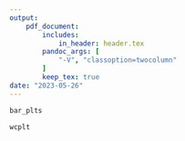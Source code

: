 ```yaml
---
output: 
    pdf_document:
        includes:
            in_header: header.tex
        pandoc_args: [
            "-V", "classoption=twocolumn"
        ]
        keep_tex: true
date: "2023-05-26"
---
```


\twocolumn[\begin{@twocolumnfalse}

```r
knitr::opts_chunk$set(echo = FALSE, message = FALSE, warning = FALSE)
library(tidyverse)
library(phyloseq)
library(AfterSl1p)
library(ggwordcloud)
library(cowplot)
library(ggpubr)
load('data/all_processed.RData')

### AUTOMATICALLY SET THE SAMPLE ###

my_df = filter(ps_df, Study_ID == samp)
gut_img = png::readPNG('img/gut_for_word_cloud.png')
```

\section{Introduction}

INTRODUCTION TO MICROBIOME AND TO THE IMAGINE STUDY

\vspace{1cm}

\end{@twocolumnfalse}]

\raisebox{-0.3\textheight}{
\begin{minipage}{0.45\textwidth}

\section{Your Sample}

This bar chart shows your personal fecal bacterial community. 
Bacteria are grouped into \textbf{families} based on how closely related
they are.

The bar chart is stacked from most abundant bacterial family on the 
bottom, to least abundant on the top, with very low-abundance 
bacteria grouped together as "Other". Next to it is a chart showing
the average community of all the people who participated in the study,
and across the bottom are four anonymous individuals chosen to show
the range of variation in this study. As you can see, it's quite wide!

```r
wcdf = (my_df
        %>% group_by(Family, Genus)
        %>% summarize(Abundance = 100*sum(Abundance))
        %>% filter(Genus != 'Other', 
                   !grepl('.*_.*',as.character(Genus)))
        %>% arrange(desc(Abundance)))

```


```r
wcplt = ggplot(wcdf, aes(label = Genus, size = Abundance, 
                         colour = Family)) +
    background_image(img) +
    geom_text_wordcloud() +
    scale_colour_manual(values = fam_dark) +
    scale_size_area(max_size = 10) +
    theme_void() 

my_bar = plot_tax_bar(my_df, 'Family', fam_dark, 'Study_ID') +
                    
    theme(axis.title.y = element_blank(),
          axis.ticks.x = element_blank()) +
    scale_x_discrete(labels = 'Your sample')

r2 = plot_grid(NULL,s1_bar, s2_bar, s3_bar, s4_bar, nrow = 1,
               rel_widths = c(2.1,5,5,5,5))
r1 = plot_grid(my_bar + theme(legend.position = 'none',
                            axis.text = element_text(size = 10)) +
                   scale_x_discrete(position = 'top',
                                    labels = 'Your sample'), 
               mean_bar + theme(axis.title = element_blank(),
                                axis.text = element_text(size = 10),
                                axis.text.y = element_blank(),
                                axis.ticks = element_blank()) +
                   scale_x_discrete(position = 'top',
                                    labels = 'Everyone'),
               rel_widths = c(4,5))
leg = get_legend(my_bar + 
                     theme(legend.text = element_text(size = 8),
                           legend.title = element_text(size = 10)) +
                     guides(colour = guide_legend(reverse = TRUE, ncol = 2),
                            fill = guide_legend(reverse = TRUE, ncol = 2)))
c1 = plot_grid(r1, r2, ncol = 1, rel_heights = c(2,1))
bar_plts = plot_grid(c1, leg, ncol = 1, rel_heights = c(4,3))

```

\end{minipage}
}

\newpage

```r
bar_plts
```


\newpage

```r
wcplt
```


\section{You Are Here $\boldsymbol{\rightarrow}$}

\begin{small}
There were over 1,000 people participating in this study! We have 
graphed everyone together based on how similar or different their gut
microbiomes were. In the next graph, points that are closer together
are more similar to each other, and points that are farther apart are
more different. Your sample is shown in green. Remember that your 
position in this graph doesn't say anything about how healthy your
gut microbiome is. As we've seen above, there is a wide range of 
normal variation in the human gut.
\end{small}

\newpage

\raisebox{-0.2\textheight}{
\begin{minipage}{0.5\textwidth}

\section{$\boldsymbol{\leftarrow}$ More Detail}

\begin{small}
This word cloud shows your personal bacterial community at a finer 
level of detail. Within each family, bacteria can be subdivided into 
several \textbf{genera} (singular, \textbf{genus}). The size of each word
represents the relative abundance of that genus, and the colour shows
which family that genus comes from.
\end{small}

\end{minipage}
}

\raisebox{-0.4\textheight}{
\begin{minipage}{0.45\textwidth}

```r
my_bray_df = filter(bray_df, Study_ID == samp)
my_bray_plt = bray_plt +
    geom_point(data = my_bray_df, colour = '#4b9b79', alpha = 1,
               size = 2) +
    geom_point(data = my_bray_df, colour = '#4b9b79', alpha = 0.5,
               size = 4)
my_bray_plt
```

\end{minipage}
}

\newpage

\twocolumn[\begin{@twocolumnfalse}

\section{Your Bacterial Families}

Everyone's microbiome is slightly different. In your microbiome, the four most
abundant bacterial families were \textit{Lachnospiraceae}, 
\textit{Ruminococcaceae}, \textit{Bacteroidaceae}, and 
\textit{Oscillospiraceae*}. Here is a little bit of information
about what functions these four familes perform in the gut.

\vspace{1cm}

\end{@twocolumnfalse}]

\subsection{Lachnospiraceae}

\begin{small}
This family of bacteria is found in the gut and plays an important role in the 
breakdown of complex carbohydrates. Lachnospiraceae are known for their ability 
to ferment a variety of dietary fibers, producing short-chain fatty acids 
(SCFAs) such as butyrate, propionate, and acetate. These SCFAs provide an energy
source for the body, improve gut health, and have anti-inflammatory properties. 
Research has also linked Lachnospiraceae to improved metabolic health and a 
reduced risk of obesity.
\end{small}

\subsection{Ruminococcaceae}

\begin{small}
Ruminococcaceae are involved in the fermentation of dietary fiber and the 
production of SCFAs. These bacteria also play a role in regulating the immune 
system and maintaining gut health. Research has shown that reduced levels of 
Ruminococcaceae in the gut are associated with inflammatory bowel diseases such 
as Crohn's disease and ulcerative colitis.
\end{small}

\subsection{Bacteroidaceae}

\begin{small}
Bacteroidaceae is a family of bacteria found in the gut that are involved in the
breakdown of complex carbohydrates, such as dietary fibers and resistant 
starches. These bacteria produce enzymes that can break down plant-based foods, 
making the nutrients more accessible to the body. Bacteroidaceae also play a 
role in regulating the immune system and maintaining gut health, and their 
presence has been associated with a reduced risk of inflammatory bowel diseases.
\end{small}

\subsection{Oscillospiraceae}

\begin{small}
Members of the Oscillospiraceae family of bacteria have been linked to improved 
glucose metabolism and may have a role in regulating blood sugar levels. These 
bacteria are involved in the breakdown of complex carbohydrates and the 
production of SCFAs such as butyrate, which have been shown to improve gut 
health and protect against inflammation.
\end{small}
